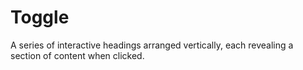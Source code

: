 # Toggle

A series of interactive headings arranged vertically, each revealing a section of content when clicked.


